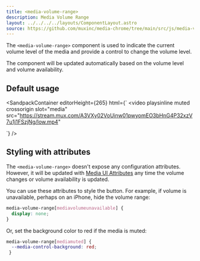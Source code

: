 ```yaml
---
title: <media-volume-range>
description: Media Volume Range
layout: ../../../../layouts/ComponentLayout.astro
source: https://github.com/muxinc/media-chrome/tree/main/src/js/media-volume-range.js
---
```



The `<media-volume-range>` component is used to indicate the current volume level of the media and provide a control to change the volume level.

The component will be updated automatically based on the volume level and volume availability. 

## Default usage

<SandpackContainer
  editorHeight={265}
  html={`<media-controller defaultsubtitles>
  <video
    playsinline muted crossorigin
    slot="media"
    src="https://stream.mux.com/A3VXy02VoUinw01pwyomEO3bHnG4P32xzV7u1j1FSzjNg/low.mp4"
  >
  </video>
  <media-control-bar>
    <media-mute-button></media-mute-button>
    <media-volume-range></media-volume-range>
  </media-control-bar>
</media-controller>`}
/>

## Styling with attributes

The `<media-volume-range>` doesn't expose any configuration attributes.
However, it will be updated with [Media UI Attributes](#media-ui-attributes) any time the volume changes or volume availability is updated.

You can use these attributes to style the button. For example, if volume is unavailable, perhaps on an iPhone, hide the volume range:

```css
media-volume-range[mediavolumeunavailable] {
  display: none;
}
```

Or, set the background color to red if the media is muted:

```css
media-volume-range[mediamuted] {
  --media-control-background: red;
 }
```
